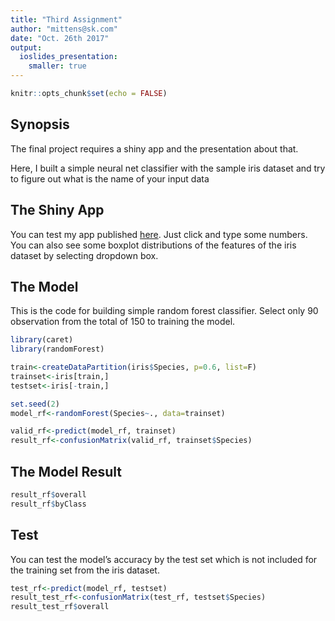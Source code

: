 ```yaml
---
title: "Third Assignment"
author: "mittens@sk.com"
date: "Oct. 26th 2017"
output: 
  ioslides_presentation:
    smaller: true
---
```

  
  ```r
knitr::opts_chunk$set(echo = FALSE)
```

## Synopsis

  The final project requires a shiny app and the presentation about that.
  
  Here, I built a simple neural net classifier with the sample iris dataset and try to figure out what is the name of your input data

## The Shiny App

  You can test my app published [here](https://mittens.shinyapps.io/Proj3/).
  Just click and type some numbers. You can also see some boxplot distributions of the features of the iris dataset by selecting dropdown box.

## The Model

  This is the code for building simple random forest classifier.
  Select only 90 observation from the total of 150 to training the model.

```r
library(caret)
library(randomForest)
```

```r
train<-createDataPartition(iris$Species, p=0.6, list=F)
trainset<-iris[train,]
testset<-iris[-train,]

set.seed(2)
model_rf<-randomForest(Species~., data=trainset)

valid_rf<-predict(model_rf, trainset)
result_rf<-confusionMatrix(valid_rf, trainset$Species)
```

## The Model Result

```r
result_rf$overall
result_rf$byClass
```

## Test

  You can test the model's accuracy by the test set which is not included for the training set from the iris dataset.

```r
test_rf<-predict(model_rf, testset)
result_test_rf<-confusionMatrix(test_rf, testset$Species)
result_test_rf$overall
```

